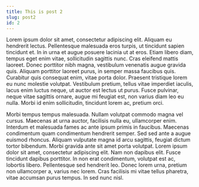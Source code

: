 ```yaml
---
title: This is post 2
slug: post2
id: 2
---
```


Lorem ipsum dolor sit amet, consectetur adipiscing elit. Aliquam eu hendrerit lectus. Pellentesque malesuada eros turpis, ut tincidunt sapien tincidunt et. In in urna et augue posuere lacinia ut at eros. Etiam libero diam, tempus eget enim vitae, sollicitudin sagittis nunc. Cras eleifend mattis laoreet. Donec porttitor nibh magna, vestibulum venenatis augue gravida quis. Aliquam porttitor laoreet purus, in semper massa faucibus quis. Curabitur quis consequat enim, vitae porta dolor. Praesent tristique lorem eu nunc molestie volutpat. Vestibulum pretium, tellus vitae imperdiet iaculis, lacus enim luctus neque, ut auctor est lectus ut purus. Fusce pulvinar, neque vitae sagittis ornare, augue mi feugiat est, non varius diam leo eu nulla. Morbi id enim sollicitudin, tincidunt lorem ac, pretium orci.

Morbi tempus tempus malesuada. Nullam volutpat commodo magna vel cursus. Maecenas at urna auctor, facilisis nulla eu, ullamcorper enim. Interdum et malesuada fames ac ante ipsum primis in faucibus. Maecenas condimentum quam condimentum hendrerit semper. Sed sed ante a augue euismod rhoncus. Aliquam vulputate magna id arcu sagittis, feugiat dictum tortor bibendum. Morbi gravida ante sit amet porta volutpat. Lorem ipsum dolor sit amet, consectetur adipiscing elit. Nam non dapibus elit. Fusce tincidunt dapibus porttitor. In non erat condimentum, volutpat est ac, lobortis libero. Pellentesque sed hendrerit leo. Donec lorem urna, pretium non ullamcorper a, varius nec lorem. Cras facilisis mi vitae tellus pharetra, vitae accumsan purus tempus. In sed nunc nisl.